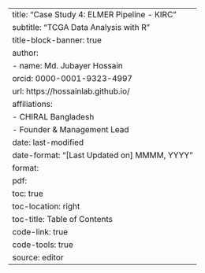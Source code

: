---
title: "Case Study 4: ELMER Pipeline - KIRC"
subtitle: "TCGA Data Analysis with R"
title-block-banner: true
author:
  - name: Md. Jubayer Hossain
    orcid: 0000-0001-9323-4997
    url: https://hossainlab.github.io/
    affiliations: 
    - CHIRAL Bangladesh
    - Founder & Management Lead 
date: last-modified
date-format: "[Last Updated on] MMMM, YYYY"
format: 
  pdf:
    toc: true  
    toc-location: right
    toc-title: Table of Contents
    code-link: true
    code-tools: true 
source: editor 
---